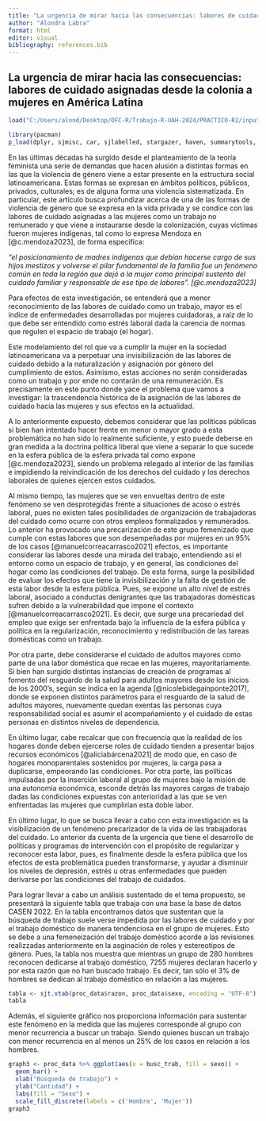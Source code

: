 ```yaml
---
title: "La urgencia de mirar hacia las consecuencias: labores de cuidado asignadas desde la colonia a mujeres en América Latina"
author: "Alondra Labra"
format: html
editor: visual
bibliography: references.bib
---
```


## La urgencia de mirar hacia las consecuencias: labores de cuidado asignadas desde la colonia a mujeres en América Latina

```r
load("C:/Users/alond/Desktop/OFC-R/Trabajo-R-UAH-2024/PRACTICO-R2/input/data/proc_data.RData")
```

```r
library(pacman)
p_load(dplyr, sjmisc, car, sjlabelled, stargazer, haven, summarytools, kableExtra, sjPlot, corrplot, sessioninfo, ggplot2)

```

En las últimas décadas ha surgido desde el planteamiento de la teoría feminista una serie de demandas que hacen alusión a distintas formas en las que la violencia de género viene a estar presente en la estructura social latinoamericana. Estas formas se expresan en ámbitos políticos, públicos, privados, culturales; es de alguna forma una violencia sistematizada. En particular, este artículo busca profundizar acerca de una de las formas de violencia de género que se expresa en la vida privada y se condice con las labores de cuidado asignadas a las mujeres como un trabajo no remunerado y que viene a instaurarse desde la colonización, cuyas víctimas fueron mujeres indígenas, tal como lo expresa Mendoza en [@c.mendoza2023], de forma específica:

*"el posicionamiento de madres indígenas que debían hacerse cargo de sus hijos mestizos y volverse el pilar fundamental de la familia fue un fenómeno común en toda la región que dejó a la mujer como principal sustento del cuidado familiar y responsable de ese tipo de labores". [@c.mendoza2023]*

Para efectos de esta investigación, se entenderá que a menor reconocimiento de las labores de cuidado como un trabajo, mayor es el índice de enfermedades desarrolladas por mujeres cuidadoras, a raíz de lo que debe ser entendido como estrés laboral dada la carencia de normas que regulen el espacio de trabajo (el hogar).

Este modelamiento del rol que va a cumplir la mujer en la sociedad latinoamericana va a perpetuar una invisibilización de las labores de cuidado debido a la naturalización y asignación por género del cumplimiento de estos. Asimismo, estas acciones no serán consideradas como un trabajo y por ende no contarán de una remuneración. Es precisamente en este punto donde yace el problema que vamos a investigar: la trascendencia histórica de la asignación de las labores de cuidado hacia las mujeres y sus efectos en la actualidad.

A lo anteriormente expuesto, debemos considerar que las políticas públicas si bien han intentado hacer frente en menor o mayor grado a esta problemática no han sido lo realmente suficiente, y esto puede deberse en gran medida a la doctrina política liberal que viene a separar lo que sucede en la esfera pública de la esfera privada tal como expone [@c.mendoza2023], siendo un problema relegado al interior de las familias e impidiendo la reivindicación de los derechos del cuidado y los derechos laborales de quienes ejercen estos cuidados.

Al mismo tiempo, las mujeres que se ven envueltas dentro de este fenómeno se ven desprotegidas frente a situaciones de acoso o estrés laboral, pues no existen tales posibilidades de organización de trabajadoras del cuidado como ocurre con otros empleos formalizados y remunerados. Lo anterior ha provocado una precarización de este grupo femenizado que cumple con estas labores que son desempeñadas por mujeres en un 95% de los casos [@manuelcorreacarrasco2021] efectos, es importante considerar las labores desde una mirada del trabajo, entendiendo así el entorno como un espacio de trabajo, y en general, las condiciones del hogar como las condiciones del trabajo. De esta forma, surge la posibilidad de evaluar los efectos que tiene la invisibilización y la falta de gestión de esta labor desde la esfera pública. Pues, se expone un alto nivel de estrés laboral, asociado a conductas denigrantes que las trabajadoras domésticas sufren debido a la vulnerabilidad que impone el contexto [@manuelcorreacarrasco2021]. Es decir, que surge una precariedad del empleo que exige ser enfrentada bajo la influencia de la esfera pública y política en la regularización, reconocimiento y redistribución de las tareas domésticas como un trabajo.

Por otra parte, debe considerarse el cuidado de adultos mayores como parte de una labor doméstica que recae en las mujeres, mayoritariamente. Si bien han surgido distintas instancias de creación de programas al fomento del resguardo de la salud para adultos mayores desde los inicios de los 2000's, según se indica en la agenda [@nicolebidegainponte2017], donde se exponen distintos parámetros para el resguardo de la salud de adultos mayores, nuevamente quedan exentas las personas cuya responsabilidad social es asumir el acompañamiento y el cuidado de estas personas en distintos niveles de dependencia.

En último lugar, cabe recalcar que con frecuencia que la realidad de los hogares donde deben ejercerse roles de cuidado tienden a presentar bajos recursos económicos [@aliciabárcena2021] de modo que, en caso de hogares monoparentales sostenidos por mujeres, la carga pasa a duplicarse, empeorando las condiciones. Por otra parte, las políticas impulsadas por la inserción laboral al grupo de mujeres bajo la misión de una autonomía económica, esconde detrás las mayores cargas de trabajo dadas las condiciones expuestas con anterioridad a las que se ven enfrentadas las mujeres que cumplirían esta doble labor.

En último lugar, lo que se busca llevar a cabo con esta investigación es la visibilización de un fenómeno precarizador de la vida de las trabajadoras del cuidado. Lo anterior da cuenta de la urgencia que tiene el desarrollo de políticas y programas de intervención con el propósito de regularizar y reconocer esta labor, pues, es finalmente desde la esfera pública que los efectos de esta problemática pueden transformarse, y ayudar a disminuir los níveles de depresión, estrés u otras enfermedades que pueden derivarse por las condiciones del trabajo de cuidados. 

Para lograr llevar a cabo un análisis sustentado de el tema propuesto, se presentará la siguiente tabla que trabaja con una base la base de datos CASEN 2022. En la tabla encontramos datos que sustentan que la búsqueda de trabajo suele verse impedida por las labores de cuidado y por el trabajo doméstico de manera tendenciosa en el grupo de mujeres. Esto se debe a una femeneización del trabajo doméstico acorde a las revisiones realizzadas anteriormente en la asginación de roles y estereotipos de género. Pues, la tabla nos muestra que mientras un grupo de 280 hombres reconocen dedicarse al trabajo doméstico, 7255 mujeres declaran hacerlo y por esta razón que no han buscado trabajo. Es decir, tan sólo el 3% de hombres se dedican al trabajo doméstico en relación a las mujeres.

```r
tabla <- sjt.xtab(proc_data$razon, proc_data$sexo, encoding = "UTF-8")
tabla
```

Además, el siguiente gráfico nos proporciona información para sustentar este fenómeno en la medida que las mujeres corresponde al grupo con menor recurrencia a buscar un trabajo. Siendo quienes buscan un trabajo con menor recurrencia en al menos un 25% de los casos en relación a los hombres.

```r
graph3 <- proc_data %>% ggplot(aes(x = busc_trab, fill = sexo)) + 
  geom_bar() +
  xlab("Búsqueda de trabajo") +
  ylab("Cantidad") + 
  labs(fill = "Sexo") +
  scale_fill_discrete(labels = c('Hombre', 'Mujer'))
graph3
```
